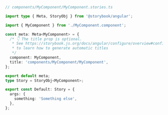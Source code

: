 ```ts
// components/MyComponent/MyComponent.stories.ts

import type { Meta, StoryObj } from '@storybook/angular';

import { MyComponent } from './MyComponent.component';

const meta: Meta<MyComponent> = {
  /* 👇 The title prop is optional.
   * See https://storybook.js.org/docs/angular/configure/overview#configure-story-loading
   * to learn how to generate automatic titles
   */
  component: MyComponent,
  title: 'components/MyComponent/MyComponent',
};

export default meta;
type Story = StoryObj<MyComponent>;

export const Default: Story = {
  args: {
    something: 'Something else',
  },
};
```
